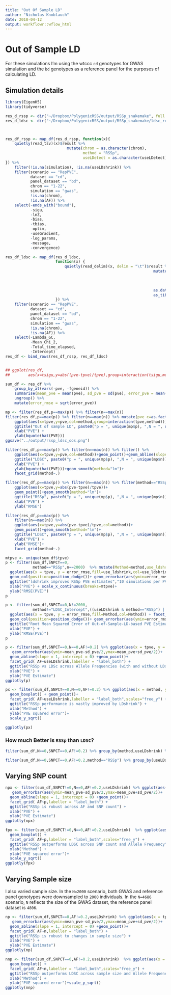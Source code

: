 ```yaml
---
title: "Out Of Sample LD"
author: "Nicholas Knoblauch"
date: 2018-04-12
output: workflowr::wflow_html
---
```


# Out of Sample LD

For these simulations I'm using the wtccc `cd` genotypes for GWAS simulation and the `bd` genotypes as a reference panel for the purposes of calculating LD.  

##  Simulation details




```r
library(EigenH5)
library(tidyverse)
```



```r
res_d_rssp <- dir("~/Dropbox/PolygenicRSS/output/RSSp_snakemake", full.names = T, pattern = "SNP")
res_d_ldsc <- dir("~/Dropbox/PolygenicRSS/output/RSSp_snakemake/ldsc_res/", pattern = "cd", full.names = T)



res_df_rssp <- map_df(res_d_rssp, function(x){
    quietly(read_tsv)(x)$result %>%
                           mutate(chrom = as.character(chrom),
                                  method = "RSSp",
                                  useLDetect = as.character(useLDetect)) %>% as.data.frame() %>% as_tibble()
}) %>%
    filter(!is.na(simulation), !is.na(useLDshrink)) %>%
    filter(scenario == "RepPVE",
           dataset == "cd",
           panel_dataset == "bd",
           chrom == "1-22",
           simulation == "gwas",
           !is.na(chrom),
           !is.na(AF)) %>%
    select(-ends_with("bound"),
           -sigu,
           -lnZ,
           -bias,
           -tbias,
           -optim,
           -useGradient,
           -log_params,
           -message,
           -convergence)

res_df_ldsc <- map_df(res_d_ldsc,
                      function(x) {
                          quietly(read_delim)(x, delim = "\t")$result %>%
                                                                 mutate(Intercept = as.character(Intercept),
                                                                        chrom = as.character(chrom),
                                                                        useLDetect = as.character(useLDetect),
                                                                        method = ifelse(useIntercept, "LDSC_Intercept", "LDSC_noIntercept")) %>%
                                                                 as.data.frame() %>%
                                                                 as_tibble()
                      }) %>%
    filter(scenario == "RepPVE",
           dataset == "cd",
           panel_dataset == "bd",
           chrom == "1-22",
           simulation == "gwas",
           !is.na(chrom),
           !is.na(AF)) %>%
    select(-Lambda_GC,
           -Mean_Chi_2,
           -Total_time_elapsed,
           -Intercept)
res_df <- bind_rows(res_df_rssp, res_df_ldsc)


## ggplot(res_df,
##        aes(x=tsigu,y=abs((pve-tpve)/tpve),group=interaction(tsigu,method),fill=method,col=method)) + geom_boxplot()

sum_df <- res_df %>%
    group_by_at(vars(-pve, -fgeneid)) %>%
    summarise(mean_pve = mean(pve), sd_pve = sd(pve), error_pve = mean((pve - tpve)^2), error_sd = sd((pve - tpve) / tpve), rel_error_pve = mean(((pve - tpve) / tpve)^2)) %>%
    ungroup() %>%
    mutate(error_rmse = sqrt(error_pve))
```


```r
mp <- filter(res_df,p==max(p)) %>% filter(n==max(n))
filter(res_df,p==max(p)) %>% filter(n==max(n)) %>% mutate(pve_c=as.factor(tpve)) %>% 
    ggplot(aes(x=tpve,y=pve,col=method,group=interaction(tpve,method)))+geom_boxplot(position=position_dodge(width=0.04))+geom_abline(slope=1)+geom_point(position=position_dodge(width=0.04))+
    ggtitle("Out of sample LD", paste0("p = ", unique(mp$p), ",N = ", unique(mp$n))) +
    xlab("PVE") + 
    ylab(bquote(hat(PVE)))
ggsave("../output/rssp_ldsc_oos.png")    

```
```r
filter(res_df,p==max(p)) %>% filter(n==max(n)) %>% filter() %>%
    ggplot(aes(x=tpve,y=pve,col=method))+geom_point()+geom_abline(slope=1)+
    ggtitle("LDSC", paste0("p = ", unique(mp$p), ",N = ", unique(mp$n))) +
    xlab("PVE") + 
    ylab(bquote(hat(PVE)))+geom_smooth(method="lm")+
    facet_grid(method~.)
```


```r
filter(res_df,p==max(p)) %>% filter(n==max(n)) %>% filter(method=="RSSp") %>%
    ggplot(aes(x=tpve,y=abs(pve-tpve)/tpve))+
    geom_point()+geom_smooth(method="lm")+
    ggtitle("RSSp", paste0("p = ", unique(mp$p), ",N = ", unique(mp$n))) +
    xlab("PVE") + 
    ylab("RMSE")

```
```r
filter(res_df,p==max(p)) %>%
    filter(n==max(n)) %>%
    ggplot(aes(x=tpve,y=abs(pve-tpve)/tpve,col=method))+
    geom_point()+geom_smooth(method="lm")+
    ggtitle("LDSC", paste0("p = ", unique(mp$p), ",N = ", unique(mp$n))) +
    xlab("PVE") + 
    ylab("RMSE")+
    facet_grid(method~.)
```





```r
mtpve <- unique(sum_df$tpve)
p <- filter(sum_df,SNPCT==0,
            method=="RSSp",n==2000)  %>% mutate(Method=method,use_ldshrink=useLDshrink) %>% 
  ggplot(aes(x = tpve, y = error_rmse,fill=use_ldshrink,col=use_ldshrink)) + facet_grid(AF~.,labeller = "label_both") +
  geom_col(position=position_dodge())+ geom_errorbar(aes(ymin=error_rmse,ymax=error_rmse+error_sd/2),position=position_dodge())+
  ggtitle("ldshrink improves RSSp PVE estimates","10 simulations per PVE value (N=2000)") +
  xlab("PVE") + scale_x_continuous(breaks=mtpve)+
  ylab("RMSE(PVE)")
p
```


```r
p <- filter(sum_df,SNPCT==0,N!=2000,
            method!="LDSC_Intercept",((useLDshrink & method=="RSSp") | (!useLDshrink & method !="RSSp")))  %>% mutate(Method=method) %>% 
  ggplot(aes(x = tpve, y = error_rmse,fill=Method,col=Method)) + facet_grid(AF~n,labeller = "label_both") +
  geom_col(position=position_dodge())+ geom_errorbar(aes(ymin=error_rmse,ymax=error_rmse+error_sd/2),position=position_dodge())+
  ggtitle("Root Mean Squared Error of Out-of-Sample-LD-based PVE Estimates","10 replicates per PVE value") +
  xlab("PVE") + 
  ylab("RMSE(PVE)")
p
```



```r
p <- filter(sum_df,SNPCT==0,N==0,AF!=0.2) %>% ggplot(aes(x = tpve, y = mean_pve,col=method)) +
   geom_errorbar(aes(ymin=mean_pve-sd_pve/2,ymax=mean_pve+sd_pve/2))+
  geom_abline(slope = 1, intercept = 0) +geom_point()+
  facet_grid( AF~useLDshrink,labeller = "label_both") +
  ggtitle("RSSp vs LDSc across Allele Frequencies (with and without LDshrink)") +
  xlab("PVE") + 
  ylab("PVE Estimate")
ggplotly(p)
```


```r
px <- filter(sum_df,SNPCT==0,N==0,AF!=0.2) %>% ggplot(aes(x = method, y = error_pve,fill=method)) +
  geom_boxplot() + geom_point()+
  facet_grid( AF~useLDshrink,labeller = "label_both",scales="free_y") +
  ggtitle("RSSp performance is vastly improved by LDshrink") +
  xlab("Method") + 
  ylab("PVE squared error")+
  scale_y_sqrt()

ggplotly(px)
```

### How much Better is `RSSp` than `LDSC`?


```r

filter(sum_df,N==0,SNPCT==0,AF!=0.2) %>% group_by(method,useLDshrink) %>% summarise(mean_error_pve=mean(rel_error_pve))%>% spread(method,mean_error_pve) %>% mutate(percent_improvement_Intercept=(LDSC_Intercept-RSSp)/LDSC_Intercept,percent_improvement_noIntercept=(LDSC_noIntercept-RSSp)/LDSC_noIntercept)

```

```r
filter(sum_df,N==0,SNPCT==0,AF!=0.2,method=="RSSp") %>% group_by(useLDshrink) %>% summarise(mean_error_pve=mean(rel_error_pve))%>% mutate(useLDshrink=ifelse(useLDshrink,"LDshrink","noLDshrink"))%>% spread(useLDshrink,mean_error_pve)%>% mutate(percent_improvement=(noLDshrink-LDshrink)/noLDshrink)
```



## Varying SNP count


```r
npx <- filter(sum_df,SNPCT!=0,N==0,AF!=0.2,useLDshrink) %>% ggplot(aes(x = tpve, y = mean_pve,col=method)) +
   geom_errorbar(aes(ymin=mean_pve-sd_pve/2,ymax=mean_pve+sd_pve/2))+
  geom_abline(slope = 1, intercept = 0) +geom_point()+
  facet_grid( AF~p,labeller = "label_both") +
  ggtitle("RSSp is robust across AF and SNP count") +
  xlab("PVE") + 
  ylab("PVE Estimate")
ggplotly(npx)
```


```r
fpx <- filter(sum_df,SNPCT!=0,N==0,AF!=0.2,useLDshrink)  %>% ggplot(aes(x = method, y = error_pve,fill=method)) +
  geom_boxplot() + 
  facet_grid( AF~p,labeller = "label_both",scales="free_y") +
  ggtitle("RSSp outperforms LDSC across SNP count and Allele Frequency") +
  xlab("Method") + 
  ylab("PVE squared error")+
  scale_y_sqrt()
ggplotly(fpx)
```


## Varying Sample size

I also varied sample size.  In the `N=2000` scenario, both GWAS and reference panel genotypes were downsampled to `2000` individuals.  In the `N=4686` scenario, `N` reflects the size of the GWAS dataset, the reference panel dataset is `4806`.

```r

np <- filter(sum_df,SNPCT==0,AF!=0.2,useLDshrink) %>% ggplot(aes(x = tpve, y = mean_pve,col=method)) +
   geom_errorbar(aes(ymin=mean_pve-sd_pve/2,ymax=mean_pve+sd_pve/2))+
  geom_abline(slope = 1, intercept = 0) +geom_point()+
  facet_grid( AF~n,labeller = "label_both") +
  ggtitle("RSSp is robust to changes in sample size") +
  xlab("PVE") + 
  ylab("PVE Estimate")
ggplotly(np)
```


```r
nnp <- filter(sum_df,SNPCT==0,AF!=0.2,useLDshrink)  %>% ggplot(aes(x = method, y = error_pve,fill=method)) +
  geom_boxplot() + 
  facet_grid( AF~n,labeller = "label_both",scales="free_y") +
  ggtitle("RSSp outperforms LDSC across sample size and Allele Frequency") +
  xlab("Method") + 
  ylab("PVE squared error")+scale_y_sqrt()
ggplotly(nnp)
```
<!-- # Estimates when PVE is precisely 0 -->

<!-- These (2) simulations were performed using the `RA` dataset -->

<!-- ```{r} -->
<!-- res_d_rssp <- dir("~/Dropbox/PolygenicRSS/output/RSSp_snakemake",pattern="ra",full.names = T) -->
<!-- # res_d_rssp <- dir("~/Dropbox/PolygenicRSS/output/RSSp_snakemake",pattern="ra",full.names = T) -->


<!-- res_df <- map_df(res_d_rssp,read_delim,delim="\t") %>% filter(scenario=="NoPVE")  -->
<!-- tparam_df <- distinct(res_df,fgeneid,tsigu,tpve,p,n) -->
<!-- ggplot(res_df,aes(x=tpve,y=pve))+geom_point()+geom_smooth(method="lm",formula=y~x+0)+facet_grid(useLDshrink~simulation,labeller = "label_both")+ggtitle("RSSp",paste0("p=",unique(tparam_df$p),",N=",unique(tparam_df$n)))+xlab("PVE")+ylab(bquote(hat(PVE))) -->
<!-- # rss_res <- select(res_df,fgeneid,tpve,pve,simulation,useLDshrink) %>% mutate(RSSp=tpve-pve) %>% select(-pve) -->
<!-- ``` -->




<!-- ```{r} -->
<!-- res_d_rssp <- dir("~/Dropbox/PolygenicRSS/output/RSSp_snakemake/ldsc_res/",pattern="ra",full.names = T) -->
<!-- res_df <- map_df(res_d_rssp,~read_delim(.x,delim="\t") %>% mutate(Intercept=as.character(Intercept))) %>% filter(scenario=="NoPVE")  %>% inner_join(tparam_df) -->
<!-- ggplot(res_df,aes(x=tpve,y=pve))+geom_point()+geom_smooth(method="lm",formula=y~x+0)+facet_grid(useLDshrink~useIntercept,labeller = "label_both")+ggtitle("LDSC",paste0("p=",unique(tparam_df$p),",N=",unique(tparam_df$n)))+xlab("PVE")+ylab(bquote(hat(PVE))) -->

<!-- ``` -->

